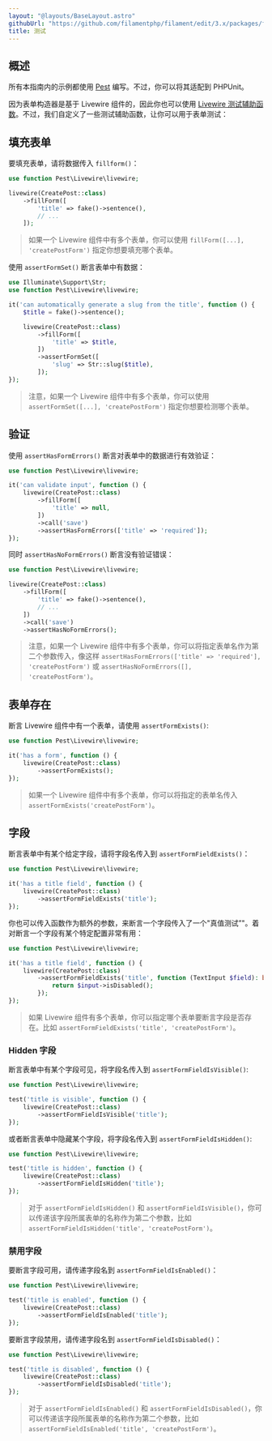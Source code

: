 ```yaml
---
layout: "@layouts/BaseLayout.astro"
githubUrl: "https://github.com/filamentphp/filament/edit/3.x/packages/forms/docs/09-testing.md"
title: 测试
---
```


## 概述

所有本指南内的示例都使用 [Pest](https://pestphp.com) 编写。不过，你可以将其适配到 PHPUnit。

因为表单构造器是基于 Livewire 组件的，因此你也可以使用 [Livewire 测试辅助函数](https://laravel-livewire.com/docs/testing)。不过，我们自定义了一些测试辅助函数，让你可以用于表单测试：

## 填充表单

要填充表单，请将数据传入 `fillform()`：

```php
use function Pest\Livewire\livewire;

livewire(CreatePost::class)
    ->fillForm([
        'title' => fake()->sentence(),
        // ...
    ]);
```

>如果一个 Livewire 组件中有多个表单，你可以使用 `fillForm([...], 'createPostForm')` 指定你想要填充哪个表单。

使用 `assertFormSet()` 断言表单中有数据：

```php
use Illuminate\Support\Str;
use function Pest\Livewire\livewire;

it('can automatically generate a slug from the title', function () {
    $title = fake()->sentence();

    livewire(CreatePost::class)
        ->fillForm([
            'title' => $title,
        ])
        ->assertFormSet([
            'slug' => Str::slug($title),
        ]);
});
```

> 注意，如果一个 Livewire 组件中有多个表单，你可以使用 `assertFormSet([...], 'createPostForm')` 指定你想要检测哪个表单。

## 验证

使用 `assertHasFormErrors()` 断言对表单中的数据进行有效验证：

```php
use function Pest\Livewire\livewire;

it('can validate input', function () {
    livewire(CreatePost::class)
        ->fillForm([
            'title' => null,
        ])
        ->call('save')
        ->assertHasFormErrors(['title' => 'required']);
});
```

同时 `assertHasNoFormErrors()` 断言没有验证错误：

```php
use function Pest\Livewire\livewire;

livewire(CreatePost::class)
    ->fillForm([
        'title' => fake()->sentence(),
        // ...
    ])
    ->call('save')
    ->assertHasNoFormErrors();
```

> 注意，如果一个 Livewire 组件中有多个表单，你可以将指定表单名作为第二个参数传入，像这样 `assertHasFormErrors(['title' => 'required'], 'createPostForm')` 或 `assertHasNoFormErrors([], 'createPostForm')`。

## 表单存在

断言 Livewire 组件中有一个表单，请使用 `assertFormExists()`:

```php
use function Pest\Livewire\livewire;

it('has a form', function () {
    livewire(CreatePost::class)
        ->assertFormExists();
});
```

> 如果一个 Livewire 组件中有多个表单，你可以将指定的表单名传入 `assertFormExists('createPostForm')`。

## 字段

断言表单中有某个给定字段，请将字段名传入到 `assertFormFieldExists()`：

```php
use function Pest\Livewire\livewire;

it('has a title field', function () {
    livewire(CreatePost::class)
        ->assertFormFieldExists('title');
});
```

你也可以传入函数作为额外的参数，来断言一个字段传入了一个"真值测试”\"。着对断言一个字段有某个特定配置非常有用：

```php
use function Pest\Livewire\livewire;

it('has a title field', function () {
    livewire(CreatePost::class)
        ->assertFormFieldExists('title', function (TextInput $field): bool {
            return $input->isDisabled();
        });
});
```

>如果 Livewire 组件有多个表单，你可以指定哪个表单要断言字段是否存在。比如 `assertFormFieldExists('title', 'createPostForm')`。

### Hidden 字段

断言表单中有某个字段可见，将字段名传入到 `assertFormFieldIsVisible()`:

```php
use function Pest\Livewire\livewire;

test('title is visible', function () {
    livewire(CreatePost::class)
        ->assertFormFieldIsVisible('title');
});
```

或者断言表单中隐藏某个字段，将字段名传入到 `assertFormFieldIsHidden()`:

```php
use function Pest\Livewire\livewire;

test('title is hidden', function () {
    livewire(CreatePost::class)
        ->assertFormFieldIsHidden('title');
});
```

> 对于 `assertFormFieldIsHidden()` 和 `assertFormFieldIsVisible()`，你可以传递该字段所属表单的名称作为第二个参数，比如 `assertFormFieldIsHidden('title', 'createPostForm')`。

### 禁用字段

要断言字段可用，请传递字段名到 `assertFormFieldIsEnabled()`：

```php
use function Pest\Livewire\livewire;

test('title is enabled', function () {
    livewire(CreatePost::class)
        ->assertFormFieldIsEnabled('title');
});
```

要断言字段禁用，请传递字段名到 `assertFormFieldIsDisabled()`：

```php
use function Pest\Livewire\livewire;

test('title is disabled', function () {
    livewire(CreatePost::class)
        ->assertFormFieldIsDisabled('title');
});
```

> 对于 `assertFormFieldIsEnabled()` 和 `assertFormFieldIsDisabled()`，你可以传递该字段所属表单的名称作为第二个参数，比如 `assertFormFieldIsEnabled('title', 'createPostForm')`。
